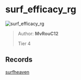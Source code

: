 
# surf_efficacy_rg

![surf_efficacy_rg](https://raw.githubusercontent.com/Sayt123/SurfMapPics/Maps-and-bonuses/csgo/surf_efficacy_rg.jpg)

> Author: **MvRouC12**
>
> Tier 4

## Records

[surfheaven](https://surfheaven.eu/map/surf_efficacy_rg)
